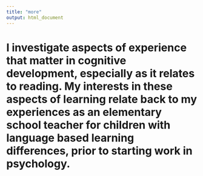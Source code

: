 ```yaml
---
title: "more"
output: html_document
---
```

# I investigate aspects of experience that matter in cognitive development, especially as it relates to reading. My interests in these aspects of learning relate back to my experiences as an elementary school teacher for children with language based learning differences, prior to starting work in psychology.